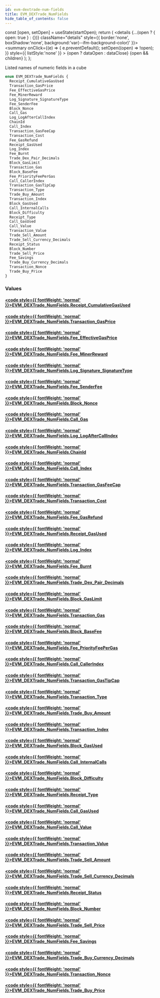 ```yaml
---
id: evm-dextrade-num-fields
title: EVM_DEXTrade_NumFields
hide_table_of_contents: false
---
```







  const [open, setOpen] = useState(startOpen);
  return (
    <details {...(open ? { open: true } : {})} className="details" style={{ border:'none', boxShadow:'none', background:'var(--ifm-background-color)' }}>
      <summary
        onClick={(e) => {
          e.preventDefault();
          setOpen((open) => !open);
        }}
        style={{ listStyle:'none' }}
      >
      {open ? dataOpen : dataClose}
      </summary>
      {open && children}
    </details>
  );
};




Listed names of numeric fields in a cube


```graphql
enum EVM_DEXTrade_NumFields {
  Receipt_CumulativeGasUsed
  Transaction_GasPrice
  Fee_EffectiveGasPrice
  Fee_MinerReward
  Log_Signature_SignatureType
  Fee_SenderFee
  Block_Nonce
  Call_Gas
  Log_LogAfterCallIndex
  ChainId
  Call_Index
  Transaction_GasFeeCap
  Transaction_Cost
  Fee_GasRefund
  Receipt_GasUsed
  Log_Index
  Fee_Burnt
  Trade_Dex_Pair_Decimals
  Block_GasLimit
  Transaction_Gas
  Block_BaseFee
  Fee_PriorityFeePerGas
  Call_CallerIndex
  Transaction_GasTipCap
  Transaction_Type
  Trade_Buy_Amount
  Transaction_Index
  Block_GasUsed
  Call_InternalCalls
  Block_Difficulty
  Receipt_Type
  Call_GasUsed
  Call_Value
  Transaction_Value
  Trade_Sell_Amount
  Trade_Sell_Currency_Decimals
  Receipt_Status
  Block_Number
  Trade_Sell_Price
  Fee_Savings
  Trade_Buy_Currency_Decimals
  Transaction_Nonce
  Trade_Buy_Price
}
```




### Values

#### [<code style={{ fontWeight: 'normal' }}>EVM_DEXTrade_NumFields.<b>Receipt_CumulativeGasUsed</b></code>](#) 
> 
> 

#### [<code style={{ fontWeight: 'normal' }}>EVM_DEXTrade_NumFields.<b>Transaction_GasPrice</b></code>](#) 
> 
> 

#### [<code style={{ fontWeight: 'normal' }}>EVM_DEXTrade_NumFields.<b>Fee_EffectiveGasPrice</b></code>](#) 
> 
> 

#### [<code style={{ fontWeight: 'normal' }}>EVM_DEXTrade_NumFields.<b>Fee_MinerReward</b></code>](#) 
> 
> 

#### [<code style={{ fontWeight: 'normal' }}>EVM_DEXTrade_NumFields.<b>Log_Signature_SignatureType</b></code>](#) 
> 
> 

#### [<code style={{ fontWeight: 'normal' }}>EVM_DEXTrade_NumFields.<b>Fee_SenderFee</b></code>](#) 
> 
> 

#### [<code style={{ fontWeight: 'normal' }}>EVM_DEXTrade_NumFields.<b>Block_Nonce</b></code>](#) 
> 
> 

#### [<code style={{ fontWeight: 'normal' }}>EVM_DEXTrade_NumFields.<b>Call_Gas</b></code>](#) 
> 
> 

#### [<code style={{ fontWeight: 'normal' }}>EVM_DEXTrade_NumFields.<b>Log_LogAfterCallIndex</b></code>](#) 
> 
> 

#### [<code style={{ fontWeight: 'normal' }}>EVM_DEXTrade_NumFields.<b>ChainId</b></code>](#) 
> 
> 

#### [<code style={{ fontWeight: 'normal' }}>EVM_DEXTrade_NumFields.<b>Call_Index</b></code>](#) 
> 
> 

#### [<code style={{ fontWeight: 'normal' }}>EVM_DEXTrade_NumFields.<b>Transaction_GasFeeCap</b></code>](#) 
> 
> 

#### [<code style={{ fontWeight: 'normal' }}>EVM_DEXTrade_NumFields.<b>Transaction_Cost</b></code>](#) 
> 
> 

#### [<code style={{ fontWeight: 'normal' }}>EVM_DEXTrade_NumFields.<b>Fee_GasRefund</b></code>](#) 
> 
> 

#### [<code style={{ fontWeight: 'normal' }}>EVM_DEXTrade_NumFields.<b>Receipt_GasUsed</b></code>](#) 
> 
> 

#### [<code style={{ fontWeight: 'normal' }}>EVM_DEXTrade_NumFields.<b>Log_Index</b></code>](#) 
> 
> 

#### [<code style={{ fontWeight: 'normal' }}>EVM_DEXTrade_NumFields.<b>Fee_Burnt</b></code>](#) 
> 
> 

#### [<code style={{ fontWeight: 'normal' }}>EVM_DEXTrade_NumFields.<b>Trade_Dex_Pair_Decimals</b></code>](#) 
> 
> 

#### [<code style={{ fontWeight: 'normal' }}>EVM_DEXTrade_NumFields.<b>Block_GasLimit</b></code>](#) 
> 
> 

#### [<code style={{ fontWeight: 'normal' }}>EVM_DEXTrade_NumFields.<b>Transaction_Gas</b></code>](#) 
> 
> 

#### [<code style={{ fontWeight: 'normal' }}>EVM_DEXTrade_NumFields.<b>Block_BaseFee</b></code>](#) 
> 
> 

#### [<code style={{ fontWeight: 'normal' }}>EVM_DEXTrade_NumFields.<b>Fee_PriorityFeePerGas</b></code>](#) 
> 
> 

#### [<code style={{ fontWeight: 'normal' }}>EVM_DEXTrade_NumFields.<b>Call_CallerIndex</b></code>](#) 
> 
> 

#### [<code style={{ fontWeight: 'normal' }}>EVM_DEXTrade_NumFields.<b>Transaction_GasTipCap</b></code>](#) 
> 
> 

#### [<code style={{ fontWeight: 'normal' }}>EVM_DEXTrade_NumFields.<b>Transaction_Type</b></code>](#) 
> 
> 

#### [<code style={{ fontWeight: 'normal' }}>EVM_DEXTrade_NumFields.<b>Trade_Buy_Amount</b></code>](#) 
> 
> 

#### [<code style={{ fontWeight: 'normal' }}>EVM_DEXTrade_NumFields.<b>Transaction_Index</b></code>](#) 
> 
> 

#### [<code style={{ fontWeight: 'normal' }}>EVM_DEXTrade_NumFields.<b>Block_GasUsed</b></code>](#) 
> 
> 

#### [<code style={{ fontWeight: 'normal' }}>EVM_DEXTrade_NumFields.<b>Call_InternalCalls</b></code>](#) 
> 
> 

#### [<code style={{ fontWeight: 'normal' }}>EVM_DEXTrade_NumFields.<b>Block_Difficulty</b></code>](#) 
> 
> 

#### [<code style={{ fontWeight: 'normal' }}>EVM_DEXTrade_NumFields.<b>Receipt_Type</b></code>](#) 
> 
> 

#### [<code style={{ fontWeight: 'normal' }}>EVM_DEXTrade_NumFields.<b>Call_GasUsed</b></code>](#) 
> 
> 

#### [<code style={{ fontWeight: 'normal' }}>EVM_DEXTrade_NumFields.<b>Call_Value</b></code>](#) 
> 
> 

#### [<code style={{ fontWeight: 'normal' }}>EVM_DEXTrade_NumFields.<b>Transaction_Value</b></code>](#) 
> 
> 

#### [<code style={{ fontWeight: 'normal' }}>EVM_DEXTrade_NumFields.<b>Trade_Sell_Amount</b></code>](#) 
> 
> 

#### [<code style={{ fontWeight: 'normal' }}>EVM_DEXTrade_NumFields.<b>Trade_Sell_Currency_Decimals</b></code>](#) 
> 
> 

#### [<code style={{ fontWeight: 'normal' }}>EVM_DEXTrade_NumFields.<b>Receipt_Status</b></code>](#) 
> 
> 

#### [<code style={{ fontWeight: 'normal' }}>EVM_DEXTrade_NumFields.<b>Block_Number</b></code>](#) 
> 
> 

#### [<code style={{ fontWeight: 'normal' }}>EVM_DEXTrade_NumFields.<b>Trade_Sell_Price</b></code>](#) 
> 
> 

#### [<code style={{ fontWeight: 'normal' }}>EVM_DEXTrade_NumFields.<b>Fee_Savings</b></code>](#) 
> 
> 

#### [<code style={{ fontWeight: 'normal' }}>EVM_DEXTrade_NumFields.<b>Trade_Buy_Currency_Decimals</b></code>](#) 
> 
> 

#### [<code style={{ fontWeight: 'normal' }}>EVM_DEXTrade_NumFields.<b>Transaction_Nonce</b></code>](#) 
> 
> 

#### [<code style={{ fontWeight: 'normal' }}>EVM_DEXTrade_NumFields.<b>Trade_Buy_Price</b></code>](#) 
> 
> 



